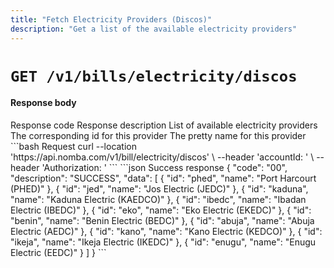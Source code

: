 ```yaml
---
title: "Fetch Electricity Providers (Discos)"
description: "Get a list of the available electricity providers"
---
```


# `GET /v1/bills/electricity/discos`

#### Response body

<ResponseField name="code" type="string" required>
  Response code
</ResponseField>

<ResponseField name="description" type="string" required>
  Response description
</ResponseField>

<ResponseField name="data" type="object[]">
  List of available electricity providers
  <Expandable title="object" defaultOpen="true">
    <ResponseField name="id" type="string" required>
      The corresponding id for this provider
    </ResponseField>
    <ResponseField name="name" type="string" required>
      The pretty name for this provider
    </ResponseField>
  </Expandable>
</ResponseField>

<RequestExample>
```bash Request
curl --location 'https://api.nomba.com/v1/bill/electricity/discos' \
--header 'accountId: <accountId>' \
--header 'Authorization: <token>'
```
</RequestExample>

<ResponseExample>
```json Success response
{
    "code": "00",
    "description": "SUCCESS",
    "data": [
        {
            "id": "phed",
            "name": "Port Harcourt (PHED)"
        },
        {
            "id": "jed",
            "name": "Jos Electric (JEDC)"
        },
        {
            "id": "kaduna",
            "name": "Kaduna Electric (KAEDCO)"
        },
        {
            "id": "ibedc",
            "name": "Ibadan Electric (IBEDC)"
        },
        {
            "id": "eko",
            "name": "Eko Electric (EKEDC)"
        },
        {
            "id": "benin",
            "name": "Benin Electric (BEDC)"
        },
        {
            "id": "abuja",
            "name": "Abuja Electric (AEDC)"
        },
        {
            "id": "kano",
            "name": "Kano Electric (KEDCO)"
        },
        {
            "id": "ikeja",
            "name": "Ikeja Electric (IKEDC)"
        },
        {
            "id": "enugu",
            "name": "Enugu Electric (EEDC)"
        }
    ]
}
```
</ResponseExample>
